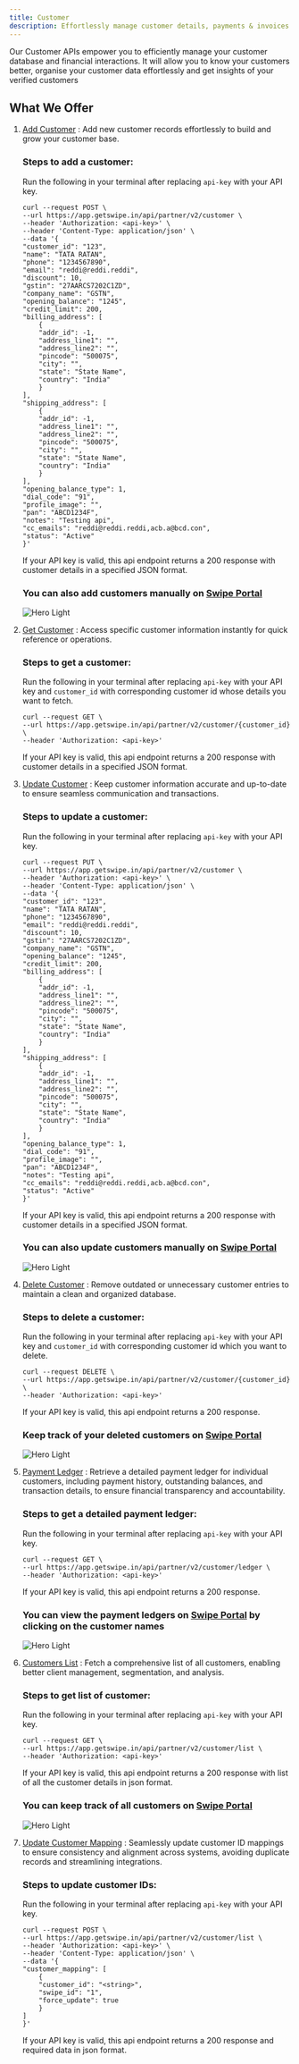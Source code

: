 ```yaml
---
title: Customer
description: Effortlessly manage customer details, payments & invoices to ensure your business runs smoothly.
---
```


Our Customer APIs empower you to efficiently manage your customer database and financial interactions. It will allow you to know your customers better, organise your customer data effortlessly and get insights of your verified customers

## What We Offer

1. [Add Customer](https://developers.getswipe.in/api-reference/customer-v2/add-a-customer) : Add new customer records effortlessly to build and grow your customer base.
    ### Steps to add a customer:
    Run the following in your terminal after replacing `api-key` with your API key.
    ```
    curl --request POST \
    --url https://app.getswipe.in/api/partner/v2/customer \
    --header 'Authorization: <api-key>' \
    --header 'Content-Type: application/json' \
    --data '{
    "customer_id": "123",
    "name": "TATA RATAN",
    "phone": "1234567890",
    "email": "reddi@reddi.reddi",
    "discount": 10,
    "gstin": "27AARCS7202C1ZD",
    "company_name": "GSTN",
    "opening_balance": "1245",
    "credit_limit": 200,
    "billing_address": [
        {
        "addr_id": -1,
        "address_line1": "",
        "address_line2": "",
        "pincode": "500075",
        "city": "",
        "state": "State Name",
        "country": "India"
        }
    ],
    "shipping_address": [
        {
        "addr_id": -1,
        "address_line1": "",
        "address_line2": "",
        "pincode": "500075",
        "city": "",
        "state": "State Name",
        "country": "India"
        }
    ],
    "opening_balance_type": 1,
    "dial_code": "91",
    "profile_image": "",
    "pan": "ABCD1234F",
    "notes": "Testing api",
    "cc_emails": "reddi@reddi.reddi,acb.a@bcd.con",
    "status": "Active"
    }'
    ```
    If your API key is valid, this api endpoint returns a 200 response with customer details in a specified JSON format.

    ### You can also add customers manually on [Swipe Portal](https://app.getswipe.in/customer)
    <img
    className="block "
    src="/images/screenshots/add_customer.png"
    alt="Hero Light"
    />
2. [Get Customer](https://developers.getswipe.in/api-reference/customer-v2/get-a-customer) : Access specific customer information instantly for quick reference or operations.
    ### Steps to get a customer:
    Run the following in your terminal after replacing `api-key` with your API key and `customer_id` with corresponding customer id whose details you want to fetch.
    ```
    curl --request GET \
    --url https://app.getswipe.in/api/partner/v2/customer/{customer_id} \
    --header 'Authorization: <api-key>'
    ```
    If your API key is valid, this api endpoint returns a 200 response with customer details in a specified JSON format.
3. [Update Customer](https://developers.getswipe.in/api-reference/customer-v2/update-a-customer) : Keep customer information accurate and up-to-date to ensure seamless communication and transactions.
    ### Steps to update a customer:
    Run the following in your terminal after replacing `api-key` with your API key.
    ```
    curl --request PUT \
    --url https://app.getswipe.in/api/partner/v2/customer \
    --header 'Authorization: <api-key>' \
    --header 'Content-Type: application/json' \
    --data '{
    "customer_id": "123",
    "name": "TATA RATAN",
    "phone": "1234567890",
    "email": "reddi@reddi.reddi",
    "discount": 10,
    "gstin": "27AARCS7202C1ZD",
    "company_name": "GSTN",
    "opening_balance": "1245",
    "credit_limit": 200,
    "billing_address": [
        {
        "addr_id": -1,
        "address_line1": "",
        "address_line2": "",
        "pincode": "500075",
        "city": "",
        "state": "State Name",
        "country": "India"
        }
    ],
    "shipping_address": [
        {
        "addr_id": -1,
        "address_line1": "",
        "address_line2": "",
        "pincode": "500075",
        "city": "",
        "state": "State Name",
        "country": "India"
        }
    ],
    "opening_balance_type": 1,
    "dial_code": "91",
    "profile_image": "",
    "pan": "ABCD1234F",
    "notes": "Testing api",
    "cc_emails": "reddi@reddi.reddi,acb.a@bcd.con",
    "status": "Active"
    }'
    ```
    If your API key is valid, this api endpoint returns a 200 response with customer details in a specified JSON format.

    ### You can also update customers manually on [Swipe Portal](https://app.getswipe.in/customer)
    <img
    className="block "
    src="/images/screenshots/update_customer.png"
    alt="Hero Light"
    />
4. [Delete Customer](https://developers.getswipe.in/api-reference/customer-v2/delete-a-customer) : Remove outdated or unnecessary customer entries to maintain a clean and organized database.
    ### Steps to delete a customer:
    Run the following in your terminal after replacing `api-key` with your API key and `customer_id` with corresponding customer id which you want to delete.
    ```
    curl --request DELETE \
    --url https://app.getswipe.in/api/partner/v2/customer/{customer_id} \
    --header 'Authorization: <api-key>'
    ```
    If your API key is valid, this api endpoint returns a 200 response.
    ### Keep track of your deleted customers on [Swipe Portal](https://app.getswipe.in/customer?tab=deleted)
    <img
    className="block "
    src="/images/screenshots/deleted_customers.png"
    alt="Hero Light"
    />
5. [Payment Ledger](https://developers.getswipe.in/api-reference/customer-v2/get-payment-ledger) : Retrieve a detailed payment ledger for individual customers, including payment history, outstanding balances, and transaction details, to ensure financial transparency and accountability.
    ### Steps to get a detailed payment ledger:
    Run the following in your terminal after replacing `api-key` with your API key.
    ```
    curl --request GET \
    --url https://app.getswipe.in/api/partner/v2/customer/ledger \
    --header 'Authorization: <api-key>'
    ```
    If your API key is valid, this api endpoint returns a 200 response.
    ### You can view the payment ledgers on [Swipe Portal](https://app.getswipe.in/customer) by clicking on the customer names
    <img
    className="block "
    src="/images/screenshots/payment_ledger.png"
    alt="Hero Light"
    />
6. [Customers List](https://developers.getswipe.in/api-reference/customer-v2/get-list-of-customers) : Fetch a comprehensive list of all customers, enabling better client management, segmentation, and analysis.
    ### Steps to get list of customer:
    Run the following in your terminal after replacing `api-key` with your API key.
    ```
    curl --request GET \
    --url https://app.getswipe.in/api/partner/v2/customer/list \
    --header 'Authorization: <api-key>'
    ```
    If your API key is valid, this api endpoint returns a 200 response with list of all the customer details in json format.
    ### You can keep track of all customers on [Swipe Portal](https://app.getswipe.in/customer)
    <img
    className="block "
    src="/images/screenshots/customers.png"
    alt="Hero Light"
    />
7. [Update Customer Mapping](https://developers.getswipe.in/api-reference/customer-v2/update-customer-mapping) : Seamlessly update customer ID mappings to ensure consistency and alignment across systems, avoiding duplicate records and streamlining integrations.
    ### Steps to update customer IDs:
    Run the following in your terminal after replacing `api-key` with your API key.
    ```
    curl --request POST \
    --url https://app.getswipe.in/api/partner/v2/customer/list \
    --header 'Authorization: <api-key>' \
    --header 'Content-Type: application/json' \
    --data '{
    "customer_mapping": [
        {
        "customer_id": "<string>",
        "swipe_id": "1",
        "force_update": true
        }
    ]
    }'
    ```
    If your API key is valid, this api endpoint returns a 200 response and required data in json format.